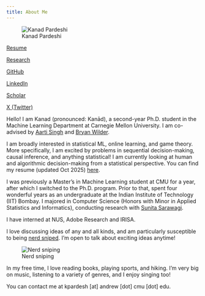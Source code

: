 ```yaml
---
title: About Me
---
```


![Kanad Pardeshi](./assets/img/kanad_pardeshi_headshot.jpg)

::: { .grid .text-center }

:::: {.g-col-4}
[<i class="fa-solid fa-file"></i> Resume](./assets/pdfs/kanad_onepage.pdf)
::::

:::: {.g-col-4}
[<i class="fa-solid fa-microscope"></i> Research](./research.html)
::::

:::: {.g-col-4}
[<i class="fa-brands fa-github"></i> GitHub](https://github.com/KanPard005)
::::

:::: {.g-col-4}
[<i class="fa-brands fa-linkedin"></i> LinkedIn](https://www.linkedin.com/in/kanad-pardeshi/)
::::

:::: {.g-col-4}
[<i class="fa-solid fa-graduation-cap"></i> Scholar](https://scholar.google.com/citations?user=gqcZsEAAAAAJ&hl=en)
::::

:::: {.g-col-4}
[<i class="fa-brands fa-x-twitter"></i> X (Twitter)](https://x.com/KanadPardesh55)
::::

:::


Hello! I am Kanad (pronounced: Kanād), a second-year Ph.D. student in the Machine Learning Department at Carnegie Mellon University. I am co-advised by [Aarti Singh](http://www.cs.cmu.edu/~aarti/) and [Bryan Wilder](https://bryanwilder.github.io/).

I am broadly interested in statistical ML, online learning, and game theory. More specifically, I am excited by problems in sequential decision-making, causal inference, and anything statistical! I am currently looking at human and algorithmic decision-making from a statistical perspective. You can find my resume (updated Oct 2025) [here](./assets/pdfs/kanad_onepage.pdf). 

I was previously a Master's in Machine Learning student at CMU for a year, after which I switched to the Ph.D. program. Prior to that, spent four wonderful years as an undergraduate at the Indian Institute of Technology (IIT) Bombay. I majored in Computer Science (Honors with Minor in Applied Statistics and Informatics), conducting research with [Sunita Sarawagi](https://www.cse.iitb.ac.in/~sunita/).

I have interned at NUS, Adobe Research and IRISA.

I love discussing ideas of any and all kinds, and am particularly susceptible to being [nerd sniped](https://xkcd.com/356/). I'm open to talk about exciting ideas anytime!

![Nerd sniping](https://imgs.xkcd.com/comics/nerd_sniping.png)

In my free time, I love reading books, playing sports, and hiking. I'm very big on music, listening to a variety of genres, and I enjoy singing too!

You can contact me at kpardesh [at] andrew [dot] cmu [dot] edu.

